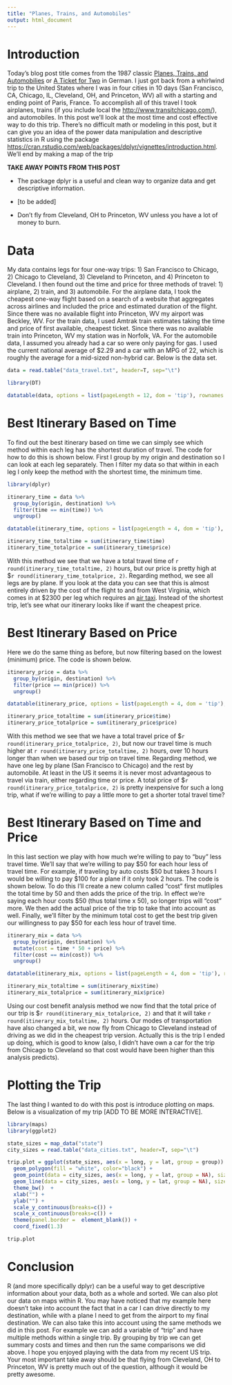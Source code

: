 ```yaml
---
title: "Planes, Trains, and Automobiles"
output: html_document
---
```


# Introduction

Today's blog post title comes from the 1987 classic [Planes, Trains, and Automobilies](https://en.wikipedia.org/wiki/Planes,_Trains_and_Automobiles) or [A Ticket for Two](https://de.wikipedia.org/wiki/Ein_Ticket_f%C3%BCr_Zwei) in German. I just got back from a whirlwind trip to the United States where I was in four cities in 10 days (San Francisco, CA, Chicago, IL, Cleveland, OH, and Princeton, WV) all with a starting and ending point of Paris, France. To accomplish all of this travel I took airplanes, trains (if you include local the [http://www.transitchicago.com/](Chicago CTA)), and automobiles. In this post we'll look at the most time and cost effective way to do this trip. There's no difficult math or modeling in this post, but it can give you an idea of the power data manipulation and descriptive statistics in R using the package [https://cran.rstudio.com/web/packages/dplyr/vignettes/introduction.html](dplyr). We'll end by making a map of the trip 

**TAKE AWAY POINTS FROM THIS POST**

* The package dplyr is a useful and clean way to organize data and get descriptive information.

* [to be added] 

* Don't fly from Cleveland, OH to Princeton, WV unless you have a lot of money to burn.


# Data

My data contains legs for four one-way trips: 1) San Francisco to Chicago, 2) Chicago to Cleveland, 3) Cleveland to Princeton, and 4) Princeton to Cleveland. I then found out the time and price for three methods of travel: 1) airplane, 2) train, and 3) automobile. For the airplane data, I took the cheapest one-way flight based on a search of a website that aggregates across airlines and included the price and estimated duration of the flight. Since there was no available flight into Princeton, WV my airport was Beckley, WV. For the train data, I used Amtrak train estimates taking the time and price of first available, cheapest ticket. Since there was no available train into Princeton, WV my station was in Norfolk, VA. For the automobile data, I assumed you already had a car so were only paying for gas. I used the current national average of $2.29 and a car with an MPG of 22, which is roughly the average for a mid-sized non-hybrid car. Below is the data set.

```r
data = read.table("data_travel.txt", header=T, sep="\t")

library(DT)

datatable(data, options = list(pageLength = 12, dom = 'tip'), rownames = FALSE)
```


# Best Itinerary Based on Time

To find out the best itinerary based on time we can simply see which method within each leg has the shortest duration of travel. The code for how to do this is shown below. First I group by my origin and destination so I can look at each leg separately. Then I filter my data so that within in each leg I only keep the method with the shortest time, the minimum time.

```r
library(dplyr)

itinerary_time = data %>%
  group_by(origin, destination) %>%
  filter(time == min(time)) %>%
  ungroup()
```

```r
datatable(itinerary_time, options = list(pageLength = 4, dom = 'tip'), rownames = FALSE)

itinerary_time_totaltime = sum(itinerary_time$time)
itinerary_time_totalprice = sum(itinerary_time$price)
```

With this method we see that we have a total travel time of `r round(itinerary_time_totaltime, 2)` hours, but our price is pretty high at $`r round(itinerary_time_totalprice, 2)`. Regarding method, we see all legs are by plane. If you look at the data you can see that this is almost entirely driven by the cost of the flight to and from West Virginia, which comes in at $2300 per leg which requires an [air taxi](http://www.linearair.com/). Instead of the shortest trip, let's see what our itinerary looks like if want the cheapest price.


# Best Itinerary Based on Price

Here we do the same thing as before, but now filtering based on the lowest (minimum) price. The code is shown below.

```r
itinerary_price = data %>%
  group_by(origin, destination) %>%
  filter(price == min(price)) %>%
  ungroup()
```

```r
datatable(itinerary_price, options = list(pageLength = 4, dom = 'tip'), rownames = FALSE)

itinerary_price_totaltime = sum(itinerary_price$time)
itinerary_price_totalprice = sum(itinerary_price$price)
```

With this method we see that we have a total travel price of $`r round(itinerary_price_totalprice, 2)`, but now our travel time is much higher at `r round(itinerary_price_totaltime, 2)` hours, over 10 hours longer than when we based our trip on travel time. Regarding method, we have one leg by plane (San Francisco to Chicago) and the rest by automobile. At least in the US it seems it is never most advantageous to travel via train, either regarding time or price. A total price of  $`r round(itinerary_price_totalprice, 2)` is pretty inexpensive for such a long trip, what if we're willing to pay a little more to get a shorter total travel time?


# Best Itinerary Based on Time and Price

In this last section we play with how much we're willing to pay to "buy" less travel time. We'll say that we're willing to pay $50 for each hour less of travel time. For example, if traveling by auto costs $50 but takes 3 hours I would be willing to pay $100 for a plane if it only took 2 hours. The code is shown below. To do this I'll create a new column called "cost" first mutliples the total time by 50 and then adds the price of the trip. In effect we're saying each hour costs $50 (thus total time x 50), so longer trips will "cost" more. We then add the actual price of the trip to take that into account as well. Finally, we'll filter by the minimum total cost to get the best trip given our willingness to pay $50 for each less hour of travel time.

```r
itinerary_mix = data %>%
  group_by(origin, destination) %>%
  mutate(cost = time * 50 + price) %>%
  filter(cost == min(cost)) %>%
  ungroup()
```

```r
datatable(itinerary_mix, options = list(pageLength = 4, dom = 'tip'), rownames = FALSE)

itinerary_mix_totaltime = sum(itinerary_mix$time)
itinerary_mix_totalprice = sum(itinerary_mix$price)
```

Using our cost benefit analysis method we now find that the total price of our trip is $`r round(itinerary_mix_totalprice, 2)` and that it will take `r round(itinerary_mix_totaltime, 2)` hours. Our modes of transportation have also changed a bit, we now fly from Chicago to Cleveland instead of driving as we did in the cheapest trip version. Actually this is the trip I ended up doing, which is good to know (also, I didn't have own a car for the trip from Chicago to Cleveland so that cost would have been higher than this analysis predicts).


# Plotting the Trip

The last thing I wanted to do with this post is introduce plotting on maps. Below is a visualization of my trip [ADD TO BE MORE INTERACTIVE].

```r
library(maps)
library(ggplot2)

state_sizes = map_data("state")
city_sizes = read.table("data_cities.txt", header=T, sep="\t")

trip.plot = ggplot(state_sizes, aes(x = long, y = lat, group = group)) +
  geom_polygon(fill = "white", color="black") +
  geom_point(data = city_sizes, aes(x = long, y = lat, group = NA), size = 4, color = "black") +
  geom_line(data = city_sizes, aes(x = long, y = lat, group = NA), size = 1, color = c("red", "red", "blue", "blue", "blue")) +
  theme_bw()  +
  xlab("") +
  ylab("") +
  scale_y_continuous(breaks=c()) +
  scale_x_continuous(breaks=c()) +
  theme(panel.border =  element_blank()) +
  coord_fixed(1.3)

trip.plot
```


# Conclusion

R (and more specifically dplyr) can be a useful way to get descriptive information about your data, both as a whole and sorted. We can also plot our data on maps within R. You may have noticed that my example here doesn't take into account the fact that in a car I can drive directly to my destination, while with a plane I need to get from the airport to my final destination. We can also take this into account using the same methods we did in this post. For example we can add a variable of "trip" and have multiple methods within a single trip. By grouping by trip we can get summary costs and times and then run the same comparisons we did above. I hope you enjoyed playing with the data from my recent US trip. Your most important take away should be that flying from Cleveland, OH to Princeton, WV is pretty much out of the question, although  it would be pretty awesome. 



